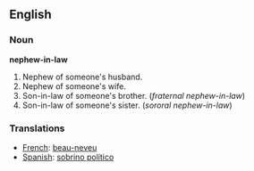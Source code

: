 ==English==

===Noun===
'''nephew-in-law'''

#Nephew of someone's husband.
#Nephew of someone's wife.
#Son-in-law of someone's brother. (''fraternal nephew-in-law'')
#Son-in-law of someone's sister. (''sororal nephew-in-law'')

===Translations===
*[[French]]: [[beau-neveu]]
*[[Spanish]]: [[sobrino político]]